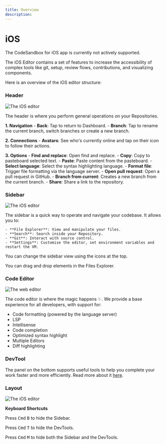```yaml
---
title: Overview
description:
---
```



# iOS

<Callout emoji="ℹ️">
The CodeSandbox for iOS app is currently not actively supported.
</Callout>

The iOS Editor contains a set of features to increase the accessibility of complex tools like git, setup, review flows, contributions, and visualizing components. 

Here is an overview of the iOS editor structure:

### Header

![The iOS editor](/ios-navigation.png)

The header is where you perform general operations on your Repositories.

**1. Navigation**
    - **Back**: Tap to return to Dashboard.
    - **Branch**: Tap to rename the current branch, switch branches or create a new branch.

**2. Connections**
    - **Avatars**: See who's currently online and tap on their icon to follow their actions.

**3. Options**
    - **Find and replace**: Open find and replace.
    - **Copy**: Copy to pasteboard selected text.
    - **Paste**: Paste content from the pasteboard.
    - **Select language**: Select the syntax highlighting language.
    - **Format file**: Trigger file formatting via the language server.
    - **Open pull request**: Open a pull request in GitHub.
    - **Branch from current**: Creates a new branch from the current branch.
    - **Share**: Share a link to the repository.


### Sidebar

![The iOS editor](/ios-sidebar.png)

The sidebar is a quick way to operate and navigate your codebase. It allows you to:

    - **File Explorer**: View and manipulate your files.
    - **Search**: Search inside your Repository.
    - **Git**: Interact with source control.
    - **Settings**: Customise the editor, set environment variables and restart the VM.

You can change the sidebar view using the icons at the top. 

<Callout emoji="⭑">
    You can drag and drop elements in the Files Explorer. 
</Callout>

### Code Editor

![The web editor](../../images/overview-editor.jpg)

The code editor is where the magic happens ✨. We provide a base experience for all developers, with support for:

- Code formatting (powered by the language server)
- LSP
- Intellisense
- Code completion
- Optimized syntax highlight
- Multiple Editors
- Diff highlighting

### DevTool

The panel on the bottom supports useful tools to help you complete your work faster and more efficiently. Read more about it [here](devtools).

### Layout

![The iOS editor](/ios-layout.png)

**Keyboard Shortcuts**

Press <kbd>Cmd</kbd> <kbd>B</kbd> to hide the Sidebar.

Press <kbd>Cmd</kbd> <kbd>T</kbd> to hide the DevTools.

Press <kbd>Cmd</kbd> <kbd>M</kbd> to hide both the Sidebar and the DevTools.
